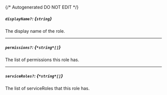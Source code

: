 {/* Autogenerated DO NOT EDIT  */}
##### `displayName?`: *{`string`}*
The display name of the role.

---
##### `permissions?`: *{`*string*[]`}*
The list of permissions this role has.

---
##### `serviceRoles?`: *{`*string*[]`}*
The list of serviceRoles that this role has.

